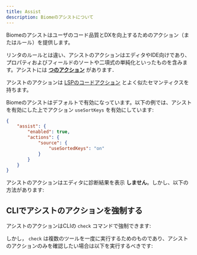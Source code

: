 ```yaml
---
title: Assist
description: Biomeのアシストについて
---
```



Biomeのアシストはユーザのコード品質とDXを向上するためのアクション（またはルール）を提供します。

リンタのルールとは違い、アシストのアクションはエディタやIDE向けであり、プロパティおよびフィールドのソートや二項式の単純化といったものを含みます。アシストには **[<NumberOfRules />つのアクション](/assist/actions)** があります．

アシストのアクションは [LSPのコードアクション](https://microsoft.github.io/language-server-protocol/specifications/lsp/3.17/specification/#codeActionKind) とよく似たセマンティクスを持ちます。

Biomeのアシストはデフォルトで有効になっています。以下の例では、アシストを有効にした上でアクション `useSortKeys` を有効にしています:

```json title="biome.json"
{
    "assist": {
        "enabled": true,
        "actions": {
            "source": {
                "useSortedKeys": "on"
            }
        }
    }
}
```

アシストのアクションはエディタに診断結果を表示 **しません**。しかし、以下の方法があります:

## CLIでアシストのアクションを強制する

アシストのアクションはCLIの `check` コマンドで強制できます:

<PackageManagerBiomeCommand command="check" />

しかし， `check` は複数のツールを一度に実行するためのものであり、アシストのアクションのみを確認したい場合は以下を実行するべきです:

<PackageManagerBiomeCommand command="check --formatter-enabled=false --linter-enabled=false --organize-imports-enabled=false" />
